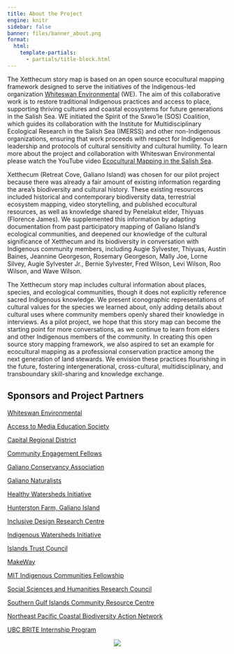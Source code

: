 ```yaml
---
title: About the Project
engine: knitr
sidebar: false
banner: files/banner_about.png
format:
  html:
    template-partials:
      - partials/title-block.html
---
```


The Xetthecum story map is based on an open source ecocultural mapping framework designed to serve the initiatives of the Indigenous-led organization [Whiteswan Environmental](https://www.whiteswanenvironmental.org/digital-ecocultural-mapping.html) (WE). The aim of this collaborative work is to restore traditional Indigenous practices and access to place, supporting thriving cultures and coastal ecosystems for future generations in the Salish Sea. WE initiated the Spirit of the Sxwo’le (SOS) Coalition, which guides its collaboration with the Institute for Multidisciplinary Ecological Research in the Salish Sea (IMERSS) and other non-Indigenous organizations, ensuring that work proceeds with respect for Indigenous leadership and protocols of cultural sensitivity and cultural humility. To learn more about the project and collaboration with Whiteswan Environmental please watch the YouTube video [Ecocultural Mapping in the Salish Sea](https://www.youtube.com/watch?v=0v84S7DeORU).

Xetthecum (Retreat Cove, Galiano Island) was chosen for our pilot project because there was already a fair amount of existing information regarding the area’s biodiversity and cultural history. These existing resources included historical and contemporary biodiversity data, terrestrial ecosystem mapping, video storytelling, and published ecocultural resources, as well as knowledge shared by Penelakut elder, Thiyuas (Florence James). We supplemented this information by adapting documentation from past participatory mapping of Galiano Island's ecological communities, and deepened our knowledge of the cultural significance of Xetthecum and its biodiversity in conversation with Indigenous community members, including Augie Sylvester, Thiyuas, Austin Baines, Jeannine Georgeson, Rosemary Georgeson, Mally Joe, Lorne Silvey, Augie Sylvester Jr., Bernie Sylvester, Fred Wilson, Levi Wilson, Roo Wilson, and Wave Wilson.

The Xetthecum story map includes cultural information about places, species, and ecological communities, though it does not explicitly reference sacred Indigenous knowledge. We present iconographic representations of cultural values for the species we learned about, only adding details about cultural uses where community members openly shared their knowledge in interviews. As a pilot project, we hope that this story map can become the starting point for more conversations, as we continue to learn from elders and other Indigenous members of the community. In creating this open source story mapping framework, we also aspired to set an example for ecocultural mapping as a professional conservation practice among the next generation of land stewards. We envision these practices flourishing in the future, fostering intergenerational, cross-cultural, multidisciplinary, and transboundary skill-sharing and knowledge exchange.

## Sponsors and Project Partners

[Whiteswan Environmental](https://www.whiteswanenvironmental.org/)

[Access to Media Education Society](https://accesstomedia.org)

[Capital Regional District](https://www.crd.bc.ca/)

[Community Engagement Fellows](https://www.cefellows.org)

[Galiano Conservancy Association](https://galianoconservancy.ca)

[Galiano Naturalists]()

[Healthy Watersheds Initiative](https://healthywatersheds.ca/)

[Hunterston Farm, Galiano Island]()

[Inclusive Design Research Centre](https://idrc.ocadu.ca/)

[Indigenous Watersheds Initiative](https://www.indigenouswatersheds.ca/)

[Islands Trust Council](https://islandstrust.bc.ca/about-us/governanc  e/islands-trust-council/)

[MakeWay](https://makeway.org/)

[MIT Indigenous Communities   Fellowship](https://solve.mit.edu/challenges/2021-indigenous-communit  ies-fellowship/solutions/48268/application)

[Social Sciences and Humanities Research   Council](https://www.sshrc-crsh.gc.ca/home-accueil-eng.aspx)

[Southern Gulf Islands Community Resource   Centre](https://www.sgicommunityresources.ca/)

[Northeast Pacific Coastal Biodiversity Action   Network](https://oceandecadenortheastpacific.org/projects/northeast-pacific-coastal-biodiversity-action-network)

[UBC BRITE Internship Program](https://biodiversity.ubc.ca/training-and-award-opportunities  /brite/brite-internships)


::: {.column-page}
<center>
![](files/icon_array.png)
</center>
:::
